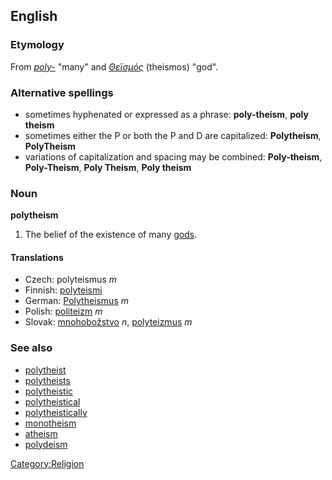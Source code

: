 ==English==

===Etymology===
From {{L.}} ''[[poly-]]'' "many" and {{Gr.}} ''[[Θεϊσμός]]'' (theismos) "god".

===Alternative spellings===
*sometimes hyphenated or expressed as a phrase: '''poly-theism''', '''poly theism'''
*sometimes either the P or both the P and D are capitalized: '''Polytheism''', '''PolyTheism'''
*variations of capitalization and spacing may be combined: '''Poly-theism''', '''Poly-Theism''', '''Poly Theism''', '''Poly theism'''

===Noun===
'''polytheism'''

# The belief of the existence of many [[god]]s.

====Translations====

*Czech: polyteismus ''m''
*Finnish: [[polyteismi]]
*German: [[Polytheismus]] ''m''
*Polish: [[politeizm]] ''m''
*Slovak: [[mnohobožstvo]] ''n'', [[polyteizmus]] ''m''

===See also===
* [[polytheist]]
* [[polytheists]]
* [[polytheistic]]
* [[polytheistical]]
* [[polytheistically]]
* [[monotheism]]
* [[atheism]]
* [[polydeism]]

[[Category:Religion]]